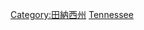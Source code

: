 {{Commonscat|Geography of Tennessee}}

[[Category:田納西州|Category:田納西州]]
[[Category:美國各州地理|Tennessee]]